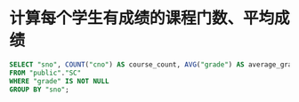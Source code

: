 # 计算每个学生有成绩的课程门数、平均成绩

```sql copy
SELECT "sno", COUNT("cno") AS course_count, AVG("grade") AS average_grade
FROM "public"."SC"
WHERE "grade" IS NOT NULL
GROUP BY "sno";
```
